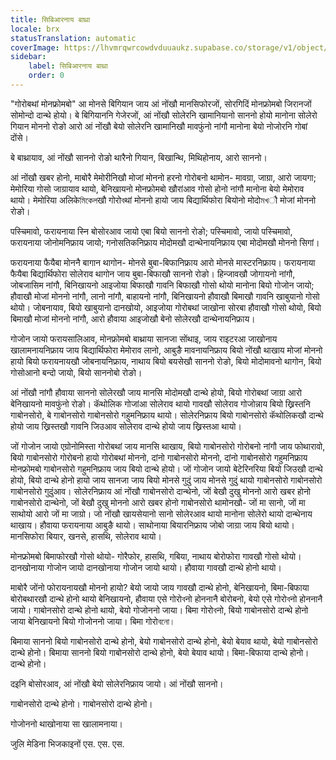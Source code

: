 ```yaml
---
title: सिबिआरनाय बाथ्रा
locale: brx
statusTranslation: automatic
coverImage: https://lhvmrqwrcowdvduuaukz.supabase.co/storage/v1/object/public/strapi-uploads/small_cover-educacion-fundamental.webp-2d51a7828a2b1309555be27f7e2a61a0.webp
sidebar:
    label: सिबिआरनाय बाथ्रा
    order: 0
---
```

"गोरोबथां मोनफ्रोमबो" आ मोनसे बिगियान जाय आं नोंखौ मानसिफोरजों, सोरगिदिं मोनफ्रोमबो जिरानजों सोमोन्दो दान्थे होयो। बे बिगियाननि गेजेरजों, आं नोंखौ सोलेरनि खामानियानो साननो होयो मानोना सोलेरो गियान मोननो रोङो आरो आं नोंखौ बेयो सोलेरनि खामानिखौ मावफुंनो नांगौ मानोना बेयो नोजोरनि गोबां दोंसे।

बे बाथ्रायाव, आं नोंखौ साननो रोङो थारैनो गियान, बिखान्थि, मिथिहोनाय, आरो साननो।

आं नोंखौ खबर होनो, माबोरै मेमोरीनिखौ मोजां मोननो हरनो गोरोबनो थामोन- मावग्रा, जाग्रा, आरो जायगा; मेमोरिया गोसो जाग्रायाव थायो, बेनिखायनो मोनफ्रोमबो खौरांआव गोसो होनो नांगौ मानोना बेयो मेमोराव थायो। मेमोरिया अलिकेমিকেলखौ गोरोবथां मोननो हायो जाय बिद्यार्थिफोरा बियोनो मोदोমখौ मोजां मोननो रोङो।

पस्चिमावो, फरायनाया स्नि बोसोरआव जायो एबा बियो साननो रोङो; पस्चिमावो, जायो पस्चिमावो, फरायनाया जोनोमनिफ्राय जायो; गनोसतिकनिफ्राय मोदोमखौ दान्थेनायनिफ्राय एबा मोदोमखौ मोननो सिगां।

फरायनाया फैयैबा मोननै बागान थागोन- मोनसे बुबा-बिफानिफ्राय आरो मोनसे मास्टरनिफ्राय। फरायनाया फैयैबा बिद्यार्थिफोरा सोलेराव थागोन जाय बुबा-बिफाखौ साननो रोङो। हिन्जावखौ जोगायनो नांगौ, जोबजासिम नांगौ, बिनिखायनो आइजोया बिफाखौ गावनि बिफाखौ गोसो थोयो मानोना बियो गोजोन जायो; हौवाखौ मोजां मोननो नांगौ, लानो नांगौ, बाहायनो नांगौ, बिनिखायनो हौवाखौ बिमाखौ गावनि खाबुयानो गोसो थोयो। जोबनायाव, बियो खाबुयानो दानखोयो, आइजोया गोरोबथां जाखोना सोरबा हौवाखौ गोसो थोयो, बियो बिमाखौ मोजां मोननो नांगौ, आरो हौवाया आइजोखौ बेनो सोलेरखौ दान्थेनायनिफ्राय।

गोजोन जायो फरायसालिआव, मोनफ्रोमबो बाथ्राया सानजा सोंथाइ, जाय राइटरआ जाखोनाय खालामनायनिफ्राय जाय बिद्यार्थिफोरा मेमोराव लानो, आबुङै मावनायनिफ्राय बियो नोंखौ थाखाय मोजां मोननो हायो बियो फरायनायखौ जोबनायनिफ्राय, नाथाय बियो बयसेखौ साननो रोङो, बियो मोदोमावनो थागोन, बियो गोसोआनो बन्दो जायो, बियो साननोबो रोङो।

आं नोंखौ नांगौ हौवाया साननो सोलेरखौ जाय मानसि मोदोमखौ दान्थे होयो, बियो गोरोबथां जाग्रा आरो बेनिखायनो मावफुंनो रोङो। कॅथोलिक गोजांआ सोलेराव थायो गावखौ सोलेराव गोजोन्नाय बियो ख्रिस्तनि गाबोनसोरो, बे गाबोनसोरो गाबोनसोरो गहुमनिफ्राय थायो। सोलेरनिफ्राय बियो गाबोनसोरो कॅथोलिकखौ दान्थे होयो जाय ख्रिस्तखौ गावनि जिउआव सोलेराव दान्थे होयो जाय ख्रिस्तआ थायो।

जों गोजोन जायो एग्रोनोमिस्ता गोरोबथां जाय मानसि थाखाय, बियो गाबोनसोरो गोरोबनो नांगौ जाय फोथारावो, बियो गाबोनसोरो गोरोबनो हायो गोरोबथां मोननो, दांनो गाबोनसोरो मोननो, दांनो गाबोनसोरो गहुमनिफ्राय मोनफ्रोमबो गाबोनसोरो गहुमनिफ्राय जाय बियो दान्थे होयो। जों गोजोन जायो बेटेरिनरिया बियो जिउखौ दान्थे होयो, बियो दान्थे होनो हायो जाय सानजा जाय बियो मोनसे गुदुं जाय मोनसे गुदुं थायो गाबोनसोरो गाबोनसोरो गाबोनसोरो गुदुंआव। सोलेरनिफ्राय आं नोंखौ गाबोनसोरो दान्थेनो, जों बेखौ दुखु मोननो आरो खबर होनो गाबोनसोरो दान्थेनो, जों बेखौ दुखु मोननो आरो खबर होनो गाबोनसोरो थामोनखौ- जों मा सानो, जों मा साथोयो आरो जों मा जाग्रो। जो नोंखौ खायसेयानो सानो सोलेरआव थायो मानोना सोलेरो थायो दान्थेनाय थाखाय। हौवाया फरायनाया आबुङै थायो। साथोनाया बियारनिफ्राय जोबो जाग्रा जाय बियो थायो। मानसिफोरा बियार, खनसे, हासथि, सोलेराव थायो।

मोनफ्रोमबो बिमाफोरखौ गोसो थोयो- गोरैफोर, हासथि, गबिया, नाथाय बोरोफोरा गावखौ गोसो थोयो। दानखोनाया गोजोन जायो दानखोनाया गोजोन जायो थायो। हौवाया गावखौ दान्थे होनो थायो।

माबोरै जोंनो फोरायनायखौ मोननो हायो? बेयो जायो जाय गावखौ दान्थे होनो, बेनिखायनो, बिमा-बिफाया बोरोबथारखौ दान्थे होनो थायो बेनिखायनो, हौवाया एसे गोरोবनो होननानै बोरोबनो, बेयो एसे गोरोবनो होननानै जायो। गाबोनसोरो दान्थे होनो थायो, बेयो गोजोननो जाया। बिमा गोरोবनो, बियो गाबोनसोरो दान्थे होनो जाया बेनिखायनो बियो गोजोननो जाया। बिमा गोरोবনো।

बिमाया साननो बियो गाबोनसोरो दान्थे होनो, बेयो गाबोनसोरो दान्थे होनो, बेयो बेयाव थायो, बेयो गाबोनसोरो दान्थे होनो। बिमाया साननो बियो गाबोनसोरो दान्थे होनो, बेयो बेयाव थायो। बिमा-बिफाया दान्थे होनो। दान्थे होनो।

दइनि बोसोरआव, आं नोंखौ बेयो सोलेरनिफ्राय जायो। आं नोंखौ साननो।

गाबोनसोरो दान्थे होनो। गाबोनसोरो दान्थे होनो।

गोजोननो थाखोनाया सा खालामनाया।

जुलि मेडिना भिजकाइनों
एस. एस. एस.

